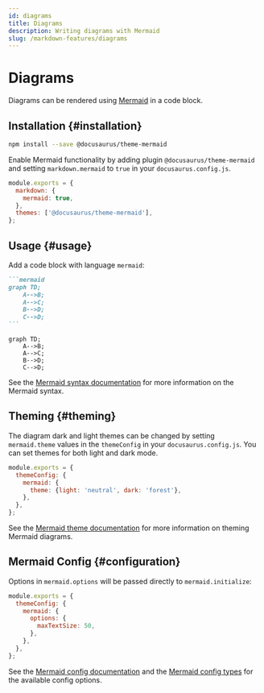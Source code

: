 ```yaml
---
id: diagrams
title: Diagrams
description: Writing diagrams with Mermaid
slug: /markdown-features/diagrams
---
```


# Diagrams

Diagrams can be rendered using [Mermaid](https://mermaid-js.github.io/mermaid/) in a code block.

## Installation {#installation}

```bash npm2yarn
npm install --save @docusaurus/theme-mermaid
```

Enable Mermaid functionality by adding plugin `@docusaurus/theme-mermaid` and setting `markdown.mermaid` to `true` in your `docusaurus.config.js`.

```js title="docusaurus.config.js"
module.exports = {
  markdown: {
    mermaid: true,
  },
  themes: ['@docusaurus/theme-mermaid'],
};
```

## Usage {#usage}

Add a code block with language `mermaid`:

````md title="Example Mermaid diagram"
```mermaid
graph TD;
    A-->B;
    A-->C;
    B-->D;
    C-->D;
```
````

```mermaid
graph TD;
    A-->B;
    A-->C;
    B-->D;
    C-->D;
```

See the [Mermaid syntax documentation](https://mermaid-js.github.io/mermaid/#/./n00b-syntaxReference) for more information on the Mermaid syntax.

## Theming {#theming}

The diagram dark and light themes can be changed by setting `mermaid.theme` values in the `themeConfig` in your `docusaurus.config.js`. You can set themes for both light and dark mode.

```js title="docusaurus.config.js"
module.exports = {
  themeConfig: {
    mermaid: {
      theme: {light: 'neutral', dark: 'forest'},
    },
  },
};
```

See the [Mermaid theme documentation](https://mermaid-js.github.io/mermaid/#/theming) for more information on theming Mermaid diagrams.

## Mermaid Config {#configuration}

Options in `mermaid.options` will be passed directly to `mermaid.initialize`:

```js title="docusaurus.config.js"
module.exports = {
  themeConfig: {
    mermaid: {
      options: {
        maxTextSize: 50,
      },
    },
  },
};
```

See the [Mermaid config documentation](https://mermaid-js.github.io/mermaid/#/./Setup?id=configuration) and the [Mermaid config types](https://github.com/mermaid-js/mermaid/blob/v9.4.3/packages/mermaid/src/config.type.ts) for the available config options.
